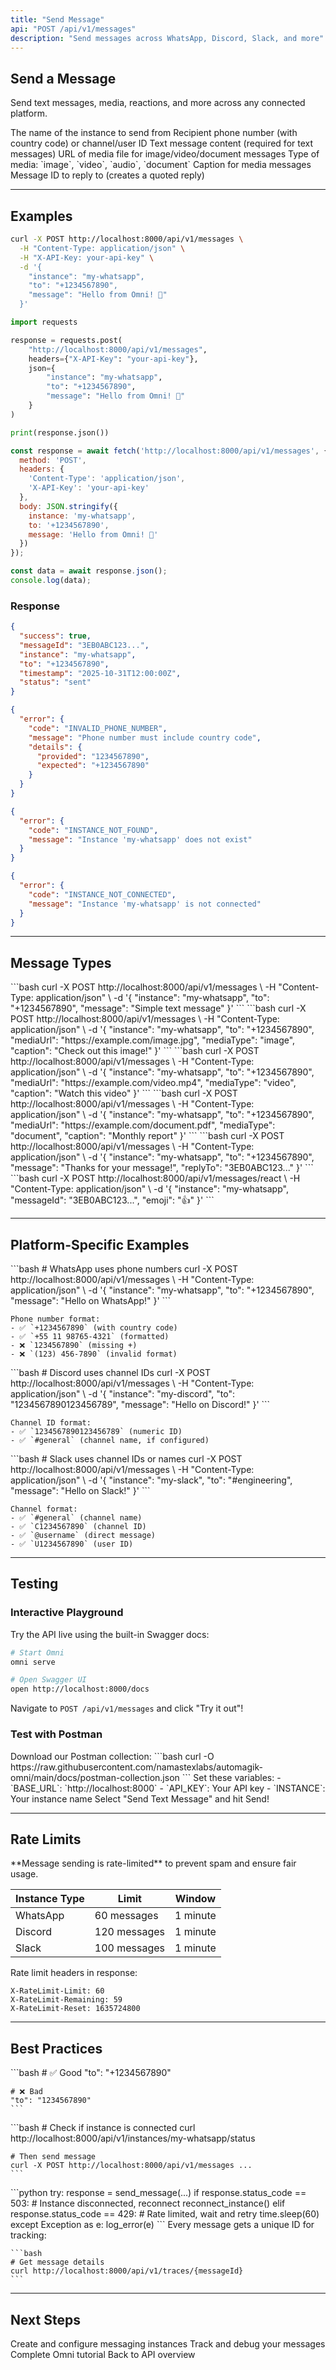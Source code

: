 ```yaml
---
title: "Send Message"
api: "POST /api/v1/messages"
description: "Send messages across WhatsApp, Discord, Slack, and more"
---
```


## Send a Message

Send text messages, media, reactions, and more across any connected platform.

<ParamField path="instance" type="string" required>
  The name of the instance to send from
</ParamField>

<ParamField path="to" type="string" required>
  Recipient phone number (with country code) or channel/user ID
</ParamField>

<ParamField path="message" type="string">
  Text message content (required for text messages)
</ParamField>

<ParamField path="mediaUrl" type="string">
  URL of media file for image/video/document messages
</ParamField>

<ParamField path="mediaType" type="string">
  Type of media: `image`, `video`, `audio`, `document`
</ParamField>

<ParamField path="caption" type="string">
  Caption for media messages
</ParamField>

<ParamField path="replyTo" type="string">
  Message ID to reply to (creates a quoted reply)
</ParamField>

---

## Examples

<CodeGroup>

```bash cURL
curl -X POST http://localhost:8000/api/v1/messages \
  -H "Content-Type: application/json" \
  -H "X-API-Key: your-api-key" \
  -d '{
    "instance": "my-whatsapp",
    "to": "+1234567890",
    "message": "Hello from Omni! 👋"
  }'
```

```python Python
import requests

response = requests.post(
    "http://localhost:8000/api/v1/messages",
    headers={"X-API-Key": "your-api-key"},
    json={
        "instance": "my-whatsapp",
        "to": "+1234567890",
        "message": "Hello from Omni! 👋"
    }
)

print(response.json())
```

```javascript JavaScript
const response = await fetch('http://localhost:8000/api/v1/messages', {
  method: 'POST',
  headers: {
    'Content-Type': 'application/json',
    'X-API-Key': 'your-api-key'
  },
  body: JSON.stringify({
    instance: 'my-whatsapp',
    to: '+1234567890',
    message: 'Hello from Omni! 👋'
  })
});

const data = await response.json();
console.log(data);
```

</CodeGroup>

### Response

```json 200 Success
{
  "success": true,
  "messageId": "3EB0ABC123...",
  "instance": "my-whatsapp",
  "to": "+1234567890",
  "timestamp": "2025-10-31T12:00:00Z",
  "status": "sent"
}
```

```json 400 Bad Request
{
  "error": {
    "code": "INVALID_PHONE_NUMBER",
    "message": "Phone number must include country code",
    "details": {
      "provided": "1234567890",
      "expected": "+1234567890"
    }
  }
}
```

```json 404 Not Found
{
  "error": {
    "code": "INSTANCE_NOT_FOUND",
    "message": "Instance 'my-whatsapp' does not exist"
  }
}
```

```json 503 Service Unavailable
{
  "error": {
    "code": "INSTANCE_NOT_CONNECTED",
    "message": "Instance 'my-whatsapp' is not connected"
  }
}
```

---

## Message Types

<Tabs>
  <Tab title="Text Message">
    ```bash
    curl -X POST http://localhost:8000/api/v1/messages \
      -H "Content-Type: application/json" \
      -d '{
        "instance": "my-whatsapp",
        "to": "+1234567890",
        "message": "Simple text message"
      }'
    ```
  </Tab>

  <Tab title="Image">
    ```bash
    curl -X POST http://localhost:8000/api/v1/messages \
      -H "Content-Type: application/json" \
      -d '{
        "instance": "my-whatsapp",
        "to": "+1234567890",
        "mediaUrl": "https://example.com/image.jpg",
        "mediaType": "image",
        "caption": "Check out this image!"
      }'
    ```
  </Tab>

  <Tab title="Video">
    ```bash
    curl -X POST http://localhost:8000/api/v1/messages \
      -H "Content-Type: application/json" \
      -d '{
        "instance": "my-whatsapp",
        "to": "+1234567890",
        "mediaUrl": "https://example.com/video.mp4",
        "mediaType": "video",
        "caption": "Watch this video"
      }'
    ```
  </Tab>

  <Tab title="Document">
    ```bash
    curl -X POST http://localhost:8000/api/v1/messages \
      -H "Content-Type: application/json" \
      -d '{
        "instance": "my-whatsapp",
        "to": "+1234567890",
        "mediaUrl": "https://example.com/document.pdf",
        "mediaType": "document",
        "caption": "Monthly report"
      }'
    ```
  </Tab>

  <Tab title="Reply to Message">
    ```bash
    curl -X POST http://localhost:8000/api/v1/messages \
      -H "Content-Type: application/json" \
      -d '{
        "instance": "my-whatsapp",
        "to": "+1234567890",
        "message": "Thanks for your message!",
        "replyTo": "3EB0ABC123..."
      }'
    ```
  </Tab>

  <Tab title="Reaction">
    ```bash
    curl -X POST http://localhost:8000/api/v1/messages/react \
      -H "Content-Type: application/json" \
      -d '{
        "instance": "my-whatsapp",
        "messageId": "3EB0ABC123...",
        "emoji": "👍"
      }'
    ```
  </Tab>
</Tabs>

---

## Platform-Specific Examples

<AccordionGroup>
  <Accordion title="WhatsApp">
    ```bash
    # WhatsApp uses phone numbers
    curl -X POST http://localhost:8000/api/v1/messages \
      -H "Content-Type: application/json" \
      -d '{
        "instance": "my-whatsapp",
        "to": "+1234567890",
        "message": "Hello on WhatsApp!"
      }'
    ```

    Phone number format:
    - ✅ `+1234567890` (with country code)
    - ✅ `+55 11 98765-4321` (formatted)
    - ❌ `1234567890` (missing +)
    - ❌ `(123) 456-7890` (invalid format)
  </Accordion>

  <Accordion title="Discord">
    ```bash
    # Discord uses channel IDs
    curl -X POST http://localhost:8000/api/v1/messages \
      -H "Content-Type: application/json" \
      -d '{
        "instance": "my-discord",
        "to": "1234567890123456789",
        "message": "Hello on Discord!"
      }'
    ```

    Channel ID format:
    - ✅ `1234567890123456789` (numeric ID)
    - ✅ `#general` (channel name, if configured)
  </Accordion>

  <Accordion title="Slack">
    ```bash
    # Slack uses channel IDs or names
    curl -X POST http://localhost:8000/api/v1/messages \
      -H "Content-Type: application/json" \
      -d '{
        "instance": "my-slack",
        "to": "#engineering",
        "message": "Hello on Slack!"
      }'
    ```

    Channel format:
    - ✅ `#general` (channel name)
    - ✅ `C1234567890` (channel ID)
    - ✅ `@username` (direct message)
    - ✅ `U1234567890` (user ID)
  </Accordion>
</AccordionGroup>

---

## Testing

### Interactive Playground

Try the API live using the built-in Swagger docs:

```bash
# Start Omni
omni serve

# Open Swagger UI
open http://localhost:8000/docs
```

Navigate to `POST /api/v1/messages` and click "Try it out"!

### Test with Postman

<Steps>
  <Step title="Import Collection">
    Download our Postman collection:
    ```bash
    curl -O https://raw.githubusercontent.com/namastexlabs/automagik-omni/main/docs/postman-collection.json
    ```
  </Step>

  <Step title="Configure Environment">
    Set these variables:
    - `BASE_URL`: `http://localhost:8000`
    - `API_KEY`: Your API key
    - `INSTANCE`: Your instance name
  </Step>

  <Step title="Send Test Message">
    Select "Send Text Message" and hit Send!
  </Step>
</Steps>

---

## Rate Limits

<Note>
**Message sending is rate-limited** to prevent spam and ensure fair usage.
</Note>

| Instance Type | Limit | Window |
|---------------|-------|--------|
| WhatsApp | 60 messages | 1 minute |
| Discord | 120 messages | 1 minute |
| Slack | 100 messages | 1 minute |

Rate limit headers in response:
```http
X-RateLimit-Limit: 60
X-RateLimit-Remaining: 59
X-RateLimit-Reset: 1635724800
```

---

## Best Practices

<AccordionGroup>
  <Accordion title="Always Include Country Code (WhatsApp)">
    ```bash
    # ✅ Good
    "to": "+1234567890"

    # ❌ Bad
    "to": "1234567890"
    ```
  </Accordion>

  <Accordion title="Check Instance Status First">
    ```bash
    # Check if instance is connected
    curl http://localhost:8000/api/v1/instances/my-whatsapp/status

    # Then send message
    curl -X POST http://localhost:8000/api/v1/messages ...
    ```
  </Accordion>

  <Accordion title="Handle Errors Gracefully">
    ```python
    try:
        response = send_message(...)
        if response.status_code == 503:
            # Instance disconnected, reconnect
            reconnect_instance()
        elif response.status_code == 429:
            # Rate limited, wait and retry
            time.sleep(60)
    except Exception as e:
        log_error(e)
    ```
  </Accordion>

  <Accordion title="Use Message Traces for Debugging">
    Every message gets a unique ID for tracking:

    ```bash
    # Get message details
    curl http://localhost:8000/api/v1/traces/{messageId}
    ```
  </Accordion>
</AccordionGroup>

---

## Next Steps

<CardGroup cols={2}>
  <Card title="Manage Instances" icon="server" href="/omni/api/manage-instances">
    Create and configure messaging instances
  </Card>

  <Card title="Message Traces" icon="chart-line" href="/omni/api/traces">
    Track and debug your messages
  </Card>

  <Card title="Quick Start" icon="rocket" href="/omni/quickstart">
    Complete Omni tutorial
  </Card>

  <Card title="API Overview" icon="code" href="/omni/api/overview">
    Back to API overview
  </Card>
</CardGroup>
